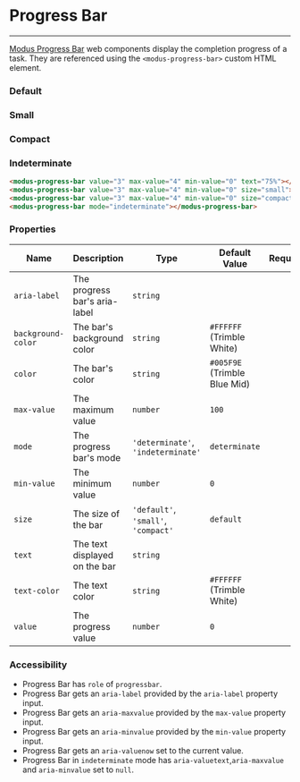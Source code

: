 # Progress Bar

---

[Modus Progress Bar](https://modus.trimble.com/components/progress-bars/) web components display the completion progress of a task. They are referenced using the `<modus-progress-bar>` custom HTML element.

### Default

<div>
  <modus-progress-bar value="3" max-value="4" min-value="0" text="75%"></modus-progress-bar>
</div>

<Anchor storyId="components-progress-bar--default" />

### Small

<div>
  <modus-progress-bar value="3" max-value="4" min-value="0" size="small"></modus-progress-bar>
</div>

<Anchor storyId="components-progress-bar--small" />

### Compact

<div>
  <modus-progress-bar value="3" max-value="4" min-value="0" size="compact"></modus-progress-bar>
</div>

### Indeterminate

<div>
  <modus-progress-bar mode="indeterminate"></modus-progress-bar>
</div>

<Anchor storyId="components-progress-bar--compact" />

```html
<modus-progress-bar value="3" max-value="4" min-value="0" text="75%"></modus-progress-bar>
<modus-progress-bar value="3" max-value="4" min-value="0" size="small"></modus-progress-bar>
<modus-progress-bar value="3" max-value="4" min-value="0" size="compact"></modus-progress-bar>
<modus-progress-bar mode="indeterminate"></modus-progress-bar>
```

### Properties

| Name               | Description                   | Type                                | Default Value                | Required |
| ------------------ | ----------------------------- | ----------------------------------- | ---------------------------- | -------- |
| `aria-label`       | The progress bar's aria-label | `string`                            |                              |          |
| `background-color` | The bar's background color    | `string`                            | `#FFFFFF` (Trimble White)    |          |
| `color`            | The bar's color               | `string`                            | `#005F9E` (Trimble Blue Mid) |          |
| `max-value`        | The maximum value             | `number`                            | `100`                        |          |
| `mode`             | The progress bar's mode       | `'determinate'`, `'indeterminate'`  | `determinate`                |          |
| `min-value `       | The minimum value             | `number`                            | `0`                          |          |
| `size`             | The size of the bar           | `'default'`, `'small'`, `'compact'` | `default`                    |          |
| `text`             | The text displayed on the bar | `string`                            |                              |          |
| `text-color`       | The text color                | `string`                            | `#FFFFFF` (Trimble White)    |          |
| `value`            | The progress value            | `number`                            | `0`                          |          |

### Accessibility

- Progress Bar has `role` of `progressbar`.
- Progress Bar gets an `aria-label` provided by the `aria-label` property input.
- Progress Bar gets an `aria-maxvalue` provided by the `max-value` property input.
- Progress Bar gets an `aria-minvalue` provided by the `min-value` property input.
- Progress Bar gets an `aria-valuenow` set to the current value.
- Progress Bar in `indeterminate` mode has `aria-valuetext`,`aria-maxvalue` and `aria-minvalue` set to `null`.
